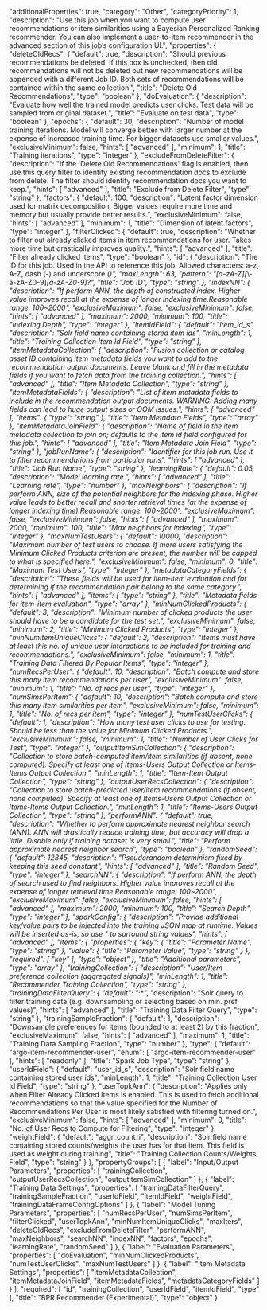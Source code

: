   "additionalProperties": true,
  "category": "Other",
  "categoryPriority": 1,
  "description": "Use this job when you want to compute user recommendations or item similarities using a Bayesian Personalized Ranking recommender. You can also implement a user-to-item recommender in the advanced section of this job’s configuration UI.",
  "properties": {
    "deleteOldRecs": {
      "default": true,
      "description": "Should previous recommendations be deleted. If this box is unchecked, then old recommendations will not be deleted but new recommendations will be appended with a different Job ID. Both sets of recommendations will be contained within the same collection.",
      "title": "Delete Old Recommendations",
      "type": "boolean"
    },
    "doEvaluation": {
      "description": "Evaluate how well the trained model predicts user clicks. Test data will be sampled from original dataset.",
      "title": "Evaluate on test data",
      "type": "boolean"
    },
    "epochs": {
      "default": 30,
      "description": "Number of model training iterations. Model will converge better with larger number at the expense of increased training time. For bigger datasets use smaller values.",
      "exclusiveMinimum": false,
      "hints": [
        "advanced"
      ],
      "minimum": 1,
      "title": "Training iterations",
      "type": "integer"
    },
    "excludeFromDeleteFilter": {
      "description": "If the 'Delete Old Recommendations' flag is enabled, then use this query filter to identify existing recommendation docs to exclude from delete. The filter should identify recommendation docs you want to keep.",
      "hints": [
        "advanced"
      ],
      "title": "Exclude from Delete Filter",
      "type": "string"
    },
    "factors": {
      "default": 100,
      "description": "Latent factor dimension used for matrix decomposition. Bigger values require more time and memory but usually provide better results.",
      "exclusiveMinimum": false,
      "hints": [
        "advanced"
      ],
      "minimum": 1,
      "title": "Dimension of latent factors",
      "type": "integer"
    },
    "filterClicked": {
      "default": true,
      "description": "Whether to filter out already clicked items in item recommendations for user. Takes more time but drastically improves quality.",
      "hints": [
        "advanced"
      ],
      "title": "Filter already clicked items",
      "type": "boolean"
    },
    "id": {
      "description": "The ID for this job. Used in the API to reference this job. Allowed characters: a-z, A-Z, dash (-) and underscore (_)",
      "maxLength": 63,
      "pattern": "[a-zA-Z][_\\-a-zA-Z0-9]*[a-zA-Z0-9]?",
      "title": "Job ID",
      "type": "string"
    },
    "indexNN": {
      "description": "If perform ANN, the depth of constructed index. Higher value improves recall at the expense of longer indexing time.Reasonable range: 100~2000",
      "exclusiveMaximum": false,
      "exclusiveMinimum": false,
      "hints": [
        "advanced"
      ],
      "maximum": 2000,
      "minimum": 100,
      "title": "Indexing Depth",
      "type": "integer"
    },
    "itemIdField": {
      "default": "item_id_s",
      "description": "Solr field name containing stored item ids",
      "minLength": 1,
      "title": "Training Collection Item Id Field",
      "type": "string"
    },
    "itemMetadataCollection": {
      "description": "Fusion collection or catalog asset ID containing item metadata fields you want to add to the recommendation output documents. Leave blank and fill in the metadata fields if you want to fetch data from the training collection.",
      "hints": [
        "advanced"
      ],
      "title": "Item Metadata Collection",
      "type": "string"
    },
    "itemMetadataFields": {
      "description": "List of item metadata fields to include in the recommendation output documents. WARNING: Adding many fields can lead to huge output sizes or OOM issues.",
      "hints": [
        "advanced"
      ],
      "items": {
        "type": "string"
      },
      "title": "Item Metadata Fields",
      "type": "array"
    },
    "itemMetadataJoinField": {
      "description": "Name of field in the item metadata collection to join on; defaults to the item id field configured for this job.",
      "hints": [
        "advanced"
      ],
      "title": "Item Metadata Join Field",
      "type": "string"
    },
    "jobRunName": {
      "description": "Identifier for this job run. Use it to filter recommendations from particular runs",
      "hints": [
        "advanced"
      ],
      "title": "Job Run Name",
      "type": "string"
    },
    "learningRate": {
      "default": 0.05,
      "description": "Model learning rate.",
      "hints": [
        "advanced"
      ],
      "title": "Learning rate",
      "type": "number"
    },
    "maxNeighbors": {
      "description": "If perform ANN, size of the potential neighbors for the indexing phase. Higher value leads to better recall and shorter retrieval times (at the expense of longer indexing time).Reasonable range: 100~2000",
      "exclusiveMaximum": false,
      "exclusiveMinimum": false,
      "hints": [
        "advanced"
      ],
      "maximum": 2000,
      "minimum": 100,
      "title": "Max neighbors for indexing",
      "type": "integer"
    },
    "maxNumTestUsers": {
      "default": 10000,
      "description": "Maximum number of test users to choose. If more users satisfying the Minimum Clicked Products criterion are present, the number will be capped to what is specified here.",
      "exclusiveMinimum": false,
      "minimum": 0,
      "title": "Maximum Test Users",
      "type": "integer"
    },
    "metadataCategoryFields": {
      "description": "These fields will be used for item-item evaluation and for determining if the recommendation pair belong to the same category.",
      "hints": [
        "advanced"
      ],
      "items": {
        "type": "string"
      },
      "title": "Metadata fields for item-item evaluation",
      "type": "array"
    },
    "minNumClickedProducts": {
      "default": 3,
      "description": "Minimum number of clicked products the user should have to be a candidate for the test set.",
      "exclusiveMinimum": false,
      "minimum": 2,
      "title": "Minimum Clicked Products",
      "type": "integer"
    },
    "minNumItemUniqueClicks": {
      "default": 2,
      "description": "Items must have at least this no. of unique user interactions to be included for training and recommendations.",
      "exclusiveMinimum": false,
      "minimum": 1,
      "title": "Training Data Filtered By Popular Items",
      "type": "integer"
    },
    "numRecsPerUser": {
      "default": 10,
      "description": "Batch compute and store this many item recommendations per user",
      "exclusiveMinimum": false,
      "minimum": 1,
      "title": "No. of recs per user",
      "type": "integer"
    },
    "numSimsPerItem": {
      "default": 10,
      "description": "Batch compute and store this many item similarities per item",
      "exclusiveMinimum": false,
      "minimum": 1,
      "title": "No. of recs per item",
      "type": "integer"
    },
    "numTestUserClicks": {
      "default": 1,
      "description": "How many test user clicks to use for testing. Should be less than the value for Minimum Clicked Products.",
      "exclusiveMinimum": false,
      "minimum": 1,
      "title": "Number of User Clicks for Test",
      "type": "integer"
    },
    "outputItemSimCollection": {
      "description": "Collection to store batch-computed item/item similarities (if absent, none computed). Specify at least one of Items-Users Output Collection or Items-Items Output Collection.",
      "minLength": 1,
      "title": "Item-Item Output Collection",
      "type": "string"
    },
    "outputUserRecsCollection": {
      "description": "Collection to store batch-predicted user/item recommendations (if absent, none computed). Specify at least one of Items-Users Output Collection or Items-Items Output Collection.",
      "minLength": 1,
      "title": "Items-Users Output Collection",
      "type": "string"
    },
    "performANN": {
      "default": true,
      "description": "Whether to perform approximate nearest neighbor search (ANN). ANN will drastically reduce training time, but accuracy will drop a little. Disable only if training dataset is very small.",
      "title": "Perform approximate nearest neighbor search",
      "type": "boolean"
    },
    "randomSeed": {
      "default": 12345,
      "description": "Pseudorandom determinism fixed by keeping this seed constant",
      "hints": [
        "advanced"
      ],
      "title": "Random Seed",
      "type": "integer"
    },
    "searchNN": {
      "description": "If perform ANN, the depth of search used to find neighbors. Higher value improves recall at the expense of longer retrieval time.Reasonable range: 100~2000",
      "exclusiveMaximum": false,
      "exclusiveMinimum": false,
      "hints": [
        "advanced"
      ],
      "maximum": 2000,
      "minimum": 100,
      "title": "Search Depth",
      "type": "integer"
    },
    "sparkConfig": {
      "description": "Provide additional key/value pairs to be injected into the training JSON map at runtime. Values will be inserted as-is, so use \" to surround string values",
      "hints": [
        "advanced"
      ],
      "items": {
        "properties": {
          "key": {
            "title": "Parameter Name",
            "type": "string"
          },
          "value": {
            "title": "Parameter Value",
            "type": "string"
          }
        },
        "required": [
          "key"
        ],
        "type": "object"
      },
      "title": "Additional parameters",
      "type": "array"
    },
    "trainingCollection": {
      "description": "User/Item preference collection (aggregated signals)",
      "minLength": 1,
      "title": "Recommender Training Collection",
      "type": "string"
    },
    "trainingDataFilterQuery": {
      "default": "*:*",
      "description": "Solr query to filter training data (e.g. downsampling or selecting based on min. pref values)",
      "hints": [
        "advanced"
      ],
      "title": "Training Data Filter Query",
      "type": "string"
    },
    "trainingSampleFraction": {
      "default": 1,
      "description": "Downsample preferences for items (bounded to at least 2) by this fraction",
      "exclusiveMaximum": false,
      "hints": [
        "advanced"
      ],
      "maximum": 1,
      "title": "Training Data Sampling Fraction",
      "type": "number"
    },
    "type": {
      "default": "argo-item-recommender-user",
      "enum": [
        "argo-item-recommender-user"
      ],
      "hints": [
        "readonly"
      ],
      "title": "Spark Job Type",
      "type": "string"
    },
    "userIdField": {
      "default": "user_id_s",
      "description": "Solr field name containing stored user ids",
      "minLength": 1,
      "title": "Training Collection User Id Field",
      "type": "string"
    },
    "userTopkAnn": {
      "description": "Applies only when Filter Already Clicked Items is enabled. This is used to fetch additional recommendations so that the value specified for the Number of Recommendations Per User is most likely satisfied with filtering turned on.",
      "exclusiveMinimum": false,
      "hints": [
        "advanced"
      ],
      "minimum": 0,
      "title": "No. of User Recs to Compute for Filtering",
      "type": "integer"
    },
    "weightField": {
      "default": "aggr_count_i",
      "description": "Solr field name containing stored counts/weights the user has for that item. This field is used as weight during training",
      "title": "Training Collection Counts/Weights Field",
      "type": "string"
    }
  },
  "propertyGroups": [
    {
      "label": "Input/Output Parameters",
      "properties": [
        "trainingCollection",
        "outputUserRecsCollection",
        "outputItemSimCollection"
      ]
    },
    {
      "label": "Training Data Settings",
      "properties": [
        "trainingDataFilterQuery",
        "trainingSampleFraction",
        "userIdField",
        "itemIdField",
        "weightField",
        "trainingDataFrameConfigOptions"
      ]
    },
    {
      "label": "Model Tuning Parameters",
      "properties": [
        "numRecsPerUser",
        "numSimsPerItem",
        "filterClicked",
        "userTopkAnn",
        "minNumItemUniqueClicks",
        "maxIters",
        "deleteOldRecs",
        "excludeFromDeleteFilter",
        "performANN",
        "maxNeighbors",
        "searchNN",
        "indexNN",
        "factors",
        "epochs",
        "learningRate",
        "randomSeed"
      ]
    },
    {
      "label": "Evaluation Parameters",
      "properties": [
        "doEvaluation",
        "minNumClickedProducts",
        "numTestUserClicks",
        "maxNumTestUsers"
      ]
    },
    {
      "label": "Item Metadata Settings",
      "properties": [
        "itemMetadataCollection",
        "itemMetadataJoinField",
        "itemMetadataFields",
        "metadataCategoryFields"
      ]
    }
  ],
  "required": [
    "id",
    "trainingCollection",
    "userIdField",
    "itemIdField",
    "type"
  ],
  "title": "BPR Recommender (Experimental)",
  "type": "object"
}
